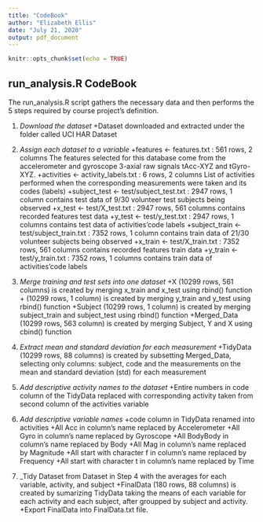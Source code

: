 ```yaml
---
title: "CodeBook"
author: "Elizabeth Ellis"
date: "July 21, 2020"
output: pdf_document
---
```


```r
knitr::opts_chunk$set(echo = TRUE)
```

## run_analysis.R CodeBook

The run_analysis.R script gathers the necessary data and then performs the 5 steps required by course project’s definition.

  1. _Download the dataset_
    +Dataset downloaded and extracted under the folder called UCI HAR Dataset
  
  2. _Assign each dataset to a variable_
    +features <- features.txt : 561 rows, 2 columns
      The features selected for this database come from the accelerometer and gyroscope 3-axial raw signals tAcc-XYZ and tGyro-XYZ.
    +activities <- activity_labels.txt : 6 rows, 2 columns
      List of activities performed when the corresponding measurements were taken and its codes (labels)
    +subject_test <- test/subject_test.txt : 2947 rows, 1 column
      contains test data of 9/30 volunteer test subjects being observed
    +x_test <- test/X_test.txt : 2947 rows, 561 columns
      contains recorded features test data
    +y_test <- test/y_test.txt : 2947 rows, 1 columns
      contains test data of activities’code labels
    +subject_train <- test/subject_train.txt : 7352 rows, 1 column
      contains train data of 21/30 volunteer subjects being observed
    +x_train <- test/X_train.txt : 7352 rows, 561 columns
      contains recorded features train data
    +y_train <- test/y_train.txt : 7352 rows, 1 columns
      contains train data of activities’code labels
      
  3. _Merge training and test sets into one dataset_
    +X (10299 rows, 561 columns) is created by merging x_train and x_test using rbind() function
    + (10299 rows, 1 column) is created by merging y_train and y_test using rbind() function
    +Subject (10299 rows, 1 column) is created by merging subject_train and subject_test using rbind() function
    +Merged_Data (10299 rows, 563 column) is created by merging Subject, Y and X using cbind() function
    
  4. _Extract mean and standard deviation for each measurement_
    +TidyData (10299 rows, 88 columns) is created by subsetting Merged_Data, selecting only columns: subject, code and the measurements on the mean and standard deviation (std) for each measurement
    
  5. _Add descriptive activity names to the dataset_
    +Entire numbers in code column of the TidyData replaced with corresponding activity taken from second column of the activities variable
    
  6. _Add descriptive variable names_
    +code column in TidyData renamed into activities
    +All Acc in column’s name replaced by Accelerometer
    +All Gyro in column’s name replaced by Gyroscope
    +All BodyBody in column’s name replaced by Body
    +All Mag in column’s name replaced by Magnitude
    +All start with character f in column’s name replaced by Frequency
    +All start with character t in column’s name replaced by Time

  7. _Tidy Dataset from Dataset in Step 4 with the averages for each variable, activity, and subject
    +FinalData (180 rows, 88 columns) is created by sumarizing TidyData taking the means of each variable for each activity and each subject, after groupped by subject and activity.
    +Export FinalData into FinalData.txt file.